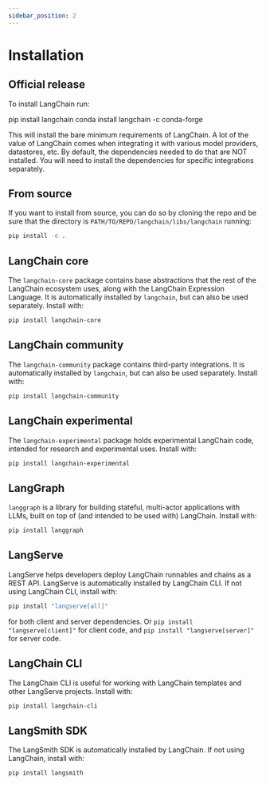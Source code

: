 ```yaml
---
sidebar_position: 2
---
```


# Installation


## Official release

To install LangChain run:


<Tabs>
  <TabItem value="pip" label="Pip" default>
    <CodeBlock language="bash">pip install langchain</CodeBlock>
  </TabItem>
  <TabItem value="conda" label="Conda">
    <CodeBlock language="bash">conda install langchain -c conda-forge</CodeBlock>
  </TabItem>
</Tabs>

This will install the bare minimum requirements of LangChain.
A lot of the value of LangChain comes when integrating it with various model providers, datastores, etc.
By default, the dependencies needed to do that are NOT installed. You will need to install the dependencies for specific integrations separately.

## From source

If you want to install from source, you can do so by cloning the repo and be sure that the directory is `PATH/TO/REPO/langchain/libs/langchain` running:

```bash
pip install -e .
```

## LangChain core
The `langchain-core` package contains base abstractions that the rest of the LangChain ecosystem uses, along with the LangChain Expression Language. It is automatically installed by `langchain`, but can also be used separately. Install with:

```bash
pip install langchain-core
```

## LangChain community
The `langchain-community` package contains third-party integrations. It is automatically installed by `langchain`, but can also be used separately. Install with:

```bash
pip install langchain-community
```

## LangChain experimental
The `langchain-experimental` package holds experimental LangChain code, intended for research and experimental uses.
Install with:

```bash
pip install langchain-experimental
```

## LangGraph
`langgraph` is a library for building stateful, multi-actor applications with LLMs, built on top of (and intended to be used with) LangChain.
Install with:

```bash
pip install langgraph
```
## LangServe
LangServe helps developers deploy LangChain runnables and chains as a REST API.
LangServe is automatically installed by LangChain CLI.
If not using LangChain CLI, install with:

```bash
pip install "langserve[all]"
```
for both client and server dependencies. Or `pip install "langserve[client]"` for client code, and `pip install "langserve[server]"` for server code.

## LangChain CLI
The LangChain CLI is useful for working with LangChain templates and other LangServe projects.
Install with:

```bash
pip install langchain-cli
```

## LangSmith SDK
The LangSmith SDK is automatically installed by LangChain.
If not using LangChain, install with:

```bash
pip install langsmith
```
